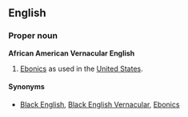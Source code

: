 ==English==
===Proper noun===
'''African American Vernacular English'''

#[[Ebonics]] as used in the [[United States]].

====Synonyms====
*[[Black English]], [[Black English Vernacular]], [[Ebonics]]
